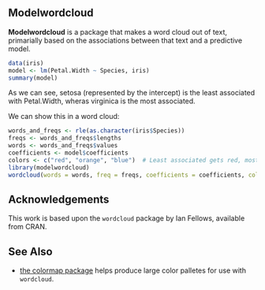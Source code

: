 ## Modelwordcloud

**Modelwordcloud** is a package that makes a word cloud out of text, primarially based on the associations between that text and a predictive model.

```R
data(iris)
model <- lm(Petal.Width ~ Species, iris)
summary(model)
```

As we can see, setosa (represented by the intercept) is the least associated with Petal.Width, wheras virginica is the most associated.

We can show this in a word cloud:

```R
words_and_freqs <- rle(as.character(iris$Species))
freqs <- words_and_freqs$lengths
words <- words_and_freqs$values
coefficients <- model$coefficients
colors <- c("red", "orange", "blue")  # Least associated gets red, most associated gets blue.
library(modelwordcloud)
wordcloud(words = words, freq = freqs, coefficients = coefficients, colors = colors)
```

## Acknowledgements

This work is based upon the `wordcloud` package by Ian Fellows, available from CRAN.

## See Also

* [the colormap package](https://github.com/bhaskarvk/colormap) helps produce large color palletes for use with `wordcloud`.
